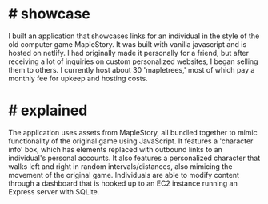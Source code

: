 
# # showcase

I built an application that showcases links for an individual in the style of the old computer game MapleStory. It was built with vanilla javascript and is hosted on netlify. I had originally made it personally for a friend, but after receiving a lot of inquiries on custom personalized websites, I began selling them to others. I currently host about 30 'mapletrees,' most of which pay a monthly fee for upkeep and hosting costs.

# # explained

The application uses assets from MapleStory, all bundled together to mimic functionality of the original game using JavaScript. It features a 'character info' box, which has elements replaced with outbound links to an individual's personal accounts. It also features a personalized character that walks left and right in random intervals/distances, also mimicing the movement of the original game. Individuals are able to modify content through a dashboard that is hooked up to an EC2 instance running an Express server with SQLite.

